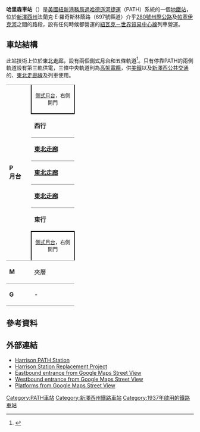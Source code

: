 {{Infobox station
 | name=哈里森
 | eng_name = Harrison
 | style=PATH
 | type={{rint|path|60px}} [[紐新港務局過哈德遜河捷運|港務局過河捷運]][[地鐵站|地鐵站]]
 | image= New WTC Harrison PATH Station in August 2019.jpg
 | image_size=
 | image_caption= 哈里森車站
 | address=[[新澤西州|新澤西州]]{{link-en|哈里森 (新澤西州)|Harrison, New Jersey|哈里森}}法蘭克·E·羅奇斯林蔭路南
 | coordinates={{coord|40.739187|-74.155425|type:railwaystation_region:US-NJ|display=inline,title}}
 | line={{rail color box|system=PATH|line=NWK-WTC}}
 | other={{bus icon|12px|NJT Bus}} '''{{link-en|新澤西交通巴士營運|New Jersey Transit Bus Operations|NJT巴士}}'''：{{link-en|新澤西交通巴士路線列表 (1-99)|List of New Jersey Transit bus routes (1-99)|40}}
 | platform=2個[[側式月台|側式月台]]
 | tracks=2條（PATH）、3條（[[東北走廊|東北走廊]]）
 | parking=車站鄰近[[停車場|停車場]]及{{link-en|停車場大廈|parking garage}}
 | passengers=2,495,507<ref name="2016Ridership">{{cite web|title=PATH Ridership Report|url=https://www.panynj.gov/path/pdf/2016-PATH-Ridership-Report.pdf|website=pathnynj.gov|publisher=Port Authority of New York and New Jersey|accessdate=October 19, 2017|archive-date=2019-08-29|archive-url=https://web.archive.org/web/20190829024601/http://www.panynj.gov/path/pdf/2016-PATH-Ridership-Report.pdf|dead-url=no}}</ref>
 | pass_year=2016
 | pass_percent=7.6
 | opened=1937年
 | rebuilt=
 | electrified=600[[伏特|V]]（[[直流電|DC]]）[[第三軌供電|第三軌供電]]（只限PATH）
 | ADA=<!-- no -->
 | owned=[[紐新港務局|紐新港務局]]
| services = {{Adjacent stations|system1=PATH|line1=NWK-WTC|left1=Newark|right1=Journal Square|note-mid1=}}
|route_map={{Routemap
|inline=y
|legend = track
|map=
STR!~MFADEg\STR!~MFADEg\STR!~MFADEg ~~ ~~ ~~''往[[賓夕法尼亞車站_(紐約市)|紐約]]''
numN270\uSTR!~lDSTR(r)!~MFADEg\STR\STR\STR\uSTR!~lDSTR(l)!~MFADEg\ ~~ ~~ ~~往[[雜誌廣場轉運中心|雜誌廣場]]
uSTRf!~lDSTR(r)\STRf\STRf!~NULge\STRg\uSTRg!~lDSTR(l)
uSTR!~lDSTR(r)\STR\STR!~STRc2\ABZg3\uSTR!~lDSTR(l)
uSTR!~lDSTR(r)\ABZg2\ABZg+1!~STRc3\STR!~STRc4\uSTR!~lDSTR(l)
uSTR!~lDSTR(r)\STR!~STRc1\ABZg+4\STR\uSTR!~lDSTR(l)
uSTR+BSr\STR\STR\STR\uSTR+BSl 
RP2q!~MFADEgq\uSTR+BSr\STR\STR\STR\uSTR+BSl\RP2q!~MFADEfq ~~ ~~ ~~法蘭克·E·羅奇斯林蔭路
uSTR+BSr\STR\ABZg2\STR!~STRc3\uSTR+BSl
uSTRc2\uSTR3!~STRc2\ABZg3\STR!~STRc1\ABZg+4\uSTR!~lDSTR(l)\
uSTR+1\uSTRc4!~STR+1\STR!~STRc24\ABZg3!~STRc2\ABZg3\uSTR!~lDSTR(l)\
uhSTRa\STR\ABZg+1\ABZg+1!~STRc4\STR!~STRc4\uSTR!~lDSTR(l)\
uhSTR2\STR!~uhSTRc3\STR\STR\STR\uSTR!~lDSTRe@f(l)\
uhSTRc1\STR!~MSTR2+4!~uhSTR2+4\STR!~uhSTRc3\STR\STR\uhSTRa\
\STR!~uhSTRc1\STR!~MSTR2+4!~uhSTR2+4\STR!~uhSTRc3\STR2\uhSTR!~STRc3\
\STR\STR!~uhSTRc1\STR!~MSTR2+4!~uhSTR2+4\uhSTRc3!~STRc1\STR2+4!~MSTR!~uhSTR\STRc3
\STR\STR\STR!~uhSTRc1\uhSTR+4\uhSTR!~STRc1\STR+4
\STR!~lhSTRa@g(r)\STR\STR!~lhSTRa@g(l)\uhSTR\uhSTR\STR!~lhSTRa@g(l)!~lhSTRa@g(r)
\STRf!~lhSTR(r)\STRg!~NULff\STRg!~NULff!~lhSTR(l)\uSTRg!~lhSTR(r)!~lhSTRl(l)\uSTRg!~lhSTRr(r)!~lhSTRl(l)\STRg!~lhSTRr(r)!~lhSTR(l)
\WASSERq!~MFADEgq\STR!~lhKRZW(Rr)\STR\STR!~lhKRZW(Ll)\uSTR!~lhKRZW(Rr)\uSTR\STR!~lhKRZW(Ll)\WASSERq!~MFADEfq ~~ ~~ ~~[[帕塞伊克河|帕塞伊克河]]
\STR!~lhSTR(r)!~MFADEf\STR!~MFADEf\STR!~lhSTR(l)!~MFADEf\uSTR!~lhSTR(r)!~MFADEf\uSTR!~MFADEf\STR!~lhSTR(l)!~MFADEf ~~ ~~ ~~往[[賓夕法尼亞車站_(紐瓦克)|紐瓦克]]
}}
}}
'''哈里森車站'''（{{lang-en|Harrison station}}）是[[美國|美國]][[紐新港務局過哈德遜河捷運|紐新港務局過哈德遜河捷運]]（PATH）系統的一個[[地鐵站|地鐵站]]，位於[[新澤西州|新澤西州]]{{link-en|哈里森 (新澤西州)|Harrison, New Jersey|哈里森}}法蘭克·E·羅奇斯林蔭路（697號縣道）介乎[[280號州際公路_(新澤西州)|280號州際公路]]及[[帕塞伊克河|帕塞伊克河]]之間的路段，設有任何時候都營運的[[紐瓦克－世界貿易中心線|紐瓦克－世界貿易中心線]]列車營運。

== 車站結構 ==
此站技術上位於[[東北走廊|東北走廊]]，設有兩個[[側式月台|側式月台]]和五條軌道<ref name="tracks">{{NYCS const|trackref|trackbook3}}</ref>。只有停靠PATH的兩側軌道設有第三軌供電，三條中央軌道則為[[高架電纜|高架電纜]]，供[[美鐵|美鐵]]以及[[新澤西公共交通|新澤西公共交通]]的{{link-en|拉里坦河谷線|Raritan Valley Line}}、[[東北走廊線|東北走廊線]]及{{link-en|北澤西海岸線|North Jersey Coast Line}}列車使用。

{|cellspacing=0 cellpadding=3
|style="border-top:solid 1px gray;border-bottom:solid 1px gray;" width=50 rowspan=7 valign=top|'''P<br>月台'''
|style="border-top:solid 1px gray;border-right:solid 2px black;border-left:solid 2px black;border-bottom:solid 2px black;text-align:center;" colspan=2|<small>[[側式月台|側式月台]]，右側開門</small>
|-
|style="border-bottom:solid 1px gray;" width=100|'''西行'''
|style="border-bottom:solid 1px gray;" |← {{Color box|#{{PATH color|NWK-WTC}}|border=darkgray}} {{PATH lines|NWK-WTC}} 往[[紐瓦克車站_(PATH)|紐瓦克]]<small>（總站）</small> 
|-
|style="border-bottom:solid 1px gray;"|'''[[東北走廊|東北走廊]]'''
|style="border-bottom:solid 1px gray;"|← 美鐵/[[東北走廊線|<span style=color:#ef3e42>'''東北走廊線'''</span>]]/{{link-en|北澤西海岸線|North Jersey Coast Line|<span style=color:#00a4e4>'''北澤西海岸線'''</span>}}/{{link-en|拉里坦河谷線|Raritan Valley Line|<span style="color:#faa634;">'''拉里坦河谷線'''</span>}} 不停靠
|-
|style="border-bottom:solid 1px gray;"|'''[[東北走廊|東北走廊]]'''
|style="border-bottom:solid 1px gray;"|← 美鐵/[[東北走廊線|<span style=color:#ef3e42>'''東北走廊線'''</span>]]/{{link-en|北澤西海岸線|North Jersey Coast Line|<span style=color:#00a4e4>'''北澤西海岸線'''</span>}}/{{link-en|拉里坦河谷線|Raritan Valley Line|<span style="color:#faa634;">'''拉里坦河谷線'''</span>}} 不停靠 →
|- 
|style="border-bottom:solid 1px gray;"|'''[[東北走廊|東北走廊]]'''
|style="border-bottom:solid 1px gray;"|{{0|←}} 美鐵/[[東北走廊線|<span style=color:#ef3e42>'''東北走廊線'''</span>]]/{{link-en|北澤西海岸線|North Jersey Coast Line|<span style=color:#00a4e4>'''北澤西海岸線'''</span>}}/{{link-en|拉里坦河谷線|Raritan Valley Line|<span style="color:#faa634;">'''拉里坦河谷線'''</span>}} 不停靠 →
|-
|style="border-bottom:solid 1px white;" |'''東行'''
|style="border-bottom:solid 1px white;" |{{0|←}} {{Color box|#{{PATH color|NWK-WTC}}|border=darkgray}} {{PATH lines|NWK-WTC}} 往[[世界貿易中心車站_(PATH)|世界貿易中心]]<small>（[[雜誌廣場轉運中心#捷運|雜誌廣場]]）</small> →
|-
|style="border-top:solid 2px black;border-right:solid 2px black;border-left:solid 2px black;border-bottom:solid 1px gray;text-align:center;" colspan=2|<small>[[側式月台|側式月台]]，右側開門</small>
|-
|style="border-bottom:solid 1px gray;" valign=top |'''M'''
|style="border-bottom:solid 1px gray;" valign=top |夾層
|style="border-bottom:solid 1px gray;" valign=top |出入口、自動售票機、單向閘機
|-
|style="border-bottom:solid 1px gray;" valign=top |'''G'''
|style="border-bottom:solid 1px gray;" valign=top |-
|style="border-bottom:solid 1px gray;" valign=top |街道層
|}

== 參考資料 ==
{{reflist|30em}}

== 外部連結 ==
* [http://www.panynj.gov/path/harrison-station.html Harrison PATH Station]{{Wayback|url=http://www.panynj.gov/path/harrison-station.html |date=20191129235235 }}
* [http://www.panynj.gov/path/harrisonredevelopment.html Harrison Station Replacement Project]{{Wayback|url=http://www.panynj.gov/path/harrisonredevelopment.html |date=20191115110750 }}
* [https://maps.google.com/?ie=UTF8&ll=40.738787,-74.155601&spn=0.003837,0.013679&z=17&layer=c&cbll=40.73903,-74.155615&panoid=paIUqujLGRzakRU4MHHsgw&cbp=12,255.52,,0,1.54 Eastbound entrance from Google Maps Street View]{{Wayback|url=https://maps.google.com/?ie=UTF8&ll=40.738787,-74.155601&spn=0.003837,0.013679&z=17&layer=c&cbll=40.73903,-74.155615&panoid=paIUqujLGRzakRU4MHHsgw&cbp=12,255.52,,0,1.54 |date=20121112072448 }}
* [https://maps.google.com/?ll=40.739714,-74.155676&spn=0.005869,0.009645&layer=c&cbll=40.739623,-74.155671&panoid=cqdgr5jfbhXe_PgmIpZs7Q&cbp=12,224.34,,0,3.29&t=m&z=17 Westbound entrance from Google Maps Street View]
* [http://www.google.com/maps/@40.738739,-74.1567535,3a,75y,59.25h,84.86t/data=!3m8!1e1!3m6!1s-5x_cWtQJ3Fg%2FV5bs3Cqi4zI%2FAAAAAAAAMm0%2FtqXLC7AcSrMstd9oGyBQ1sZ5vYV04IFuACLIB!2e4!3e11!6s%2F%2Flh5.googleusercontent.com%2F-5x_cWtQJ3Fg%2FV5bs3Cqi4zI%2FAAAAAAAAMm0%2FtqXLC7AcSrMstd9oGyBQ1sZ5vYV04IFuACLIB%2Fw203-h100-p-k-no%2F!7i9728!8i4864!4m3!8m2!3m1!1e1!6m1!1e1 Platforms from Google Maps Street View]

{{紐新捷運}}

[[Category:PATH車站|Category:PATH車站]]
[[Category:新澤西州鐵路車站|Category:新澤西州鐵路車站]]
[[Category:1937年啟用的鐵路車站|Category:1937年啟用的鐵路車站]]